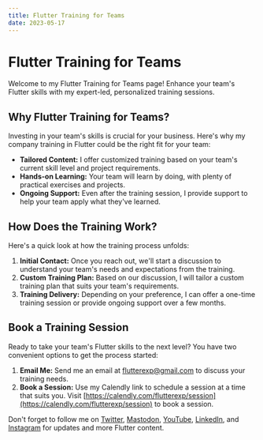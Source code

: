 ```yaml
---
title: Flutter Training for Teams
date: 2023-05-17
---
```


# Flutter Training for Teams


<Breadcrumb></Breadcrumb>

Welcome to my Flutter Training for Teams page! Enhance your team's Flutter skills with my expert-led, personalized training sessions.

## Why Flutter Training for Teams?

Investing in your team's skills is crucial for your business. Here's why my company training in Flutter could be the right fit for your team:

- **Tailored Content:** I offer customized training based on your team's current skill level and project requirements.
- **Hands-on Learning:** Your team will learn by doing, with plenty of practical exercises and projects.
- **Ongoing Support:** Even after the training session, I provide support to help your team apply what they've learned.

## How Does the Training Work?

Here's a quick look at how the training process unfolds:
1. **Initial Contact:** Once you reach out, we'll start a discussion to understand your team's needs and expectations from the training.
2. **Custom Training Plan:** Based on our discussion, I will tailor a custom training plan that suits your team's requirements. 
3. **Training Delivery:** Depending on your preference, I can offer a one-time training session or provide ongoing support over a few months. 

## Book a Training Session

Ready to take your team's Flutter skills to the next level? You have two convenient options to get the process started:

1. **Email Me:** Send me an email at [flutterexp@gmail.com](mailto:flutterexp@gmail.com) to discuss your training needs.
2. **Book a Session:** Use my Calendly link to schedule a session at a time that suits you. Visit [https://calendly.com/flutterexp/session](https://calendly.com/flutterexp/session) to book a session.

Don't forget to follow me on [Twitter](https://twitter.com/flutter_exp), [Mastodon](https://fosstodon.org/@flutterexp), [YouTube](https://www.youtube.com/@flutterexplained), [LinkedIn](https://www.linkedin.com/in/max-weber-9889a3ba/), and [Instagram](https://www.instagram.com/flutterexplained/) for updates and more Flutter content.
